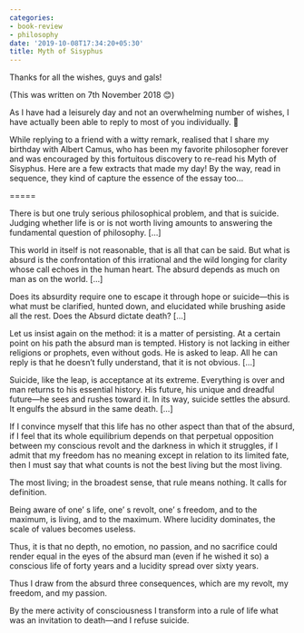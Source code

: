 ```yaml
---
categories:
- book-review
- philosophy
date: '2019-10-08T17:34:20+05:30'
title: Myth of Sisyphus
---
```


Thanks for all the wishes, guys and gals!

 (This was written on 7th November 2018 😊)

 As I have had a leisurely day and not an overwhelming number of wishes, I have actually been able to reply to most of you individually. 🙂

 While replying to a friend with a witty remark, realised that I share my birthday with Albert Camus, who has been my favorite philosopher forever and was encouraged by this fortuitous discovery to re\-read his Myth of Sisyphus. Here are a few extracts that made my day! By the way, read in sequence, they kind of capture the essence of the essay too…

 \=\=\=\=\=

 There is but one truly serious philosophical problem, and that is suicide. Judging whether life is or is not worth living amounts to answering the fundamental question of philosophy. \[…]

 This world in itself is not reasonable, that is all that can be said. But what is absurd is the confrontation of this irrational and the wild longing for clarity whose call echoes in the human heart. The absurd depends as much on man as on the world. \[…]

 Does its absurdity require one to escape it through hope or suicide—this is what must be clarified, hunted down, and elucidated while brushing aside all the rest. Does the Absurd dictate death? \[…]

 Let us insist again on the method: it is a matter of persisting. At a certain point on his path the absurd man is tempted. History is not lacking in either religions or prophets, even without gods. He is asked to leap. All he can reply is that he doesn’t fully understand, that it is not obvious. \[…]

 Suicide, like the leap, is acceptance at its extreme. Everything is over and man returns to his essential history. His future, his unique and dreadful future—he sees and rushes toward it. In its way, suicide settles the absurd. It engulfs the absurd in the same death. \[…]

 If I convince myself that this life has no other aspect than that of the absurd, if I feel that its whole equilibrium depends on that perpetual opposition between my conscious revolt and the darkness in which it struggles, if I admit that my freedom has no meaning except in relation to its limited fate, then I must say that what counts is not the best living but the most living.

 The most living; in the broadest sense, that rule means nothing. It calls for definition.

 Being aware of one’ s life, one’ s revolt, one’ s freedom, and to the maximum, is living, and to the maximum. Where lucidity dominates, the scale of values becomes useless.

 Thus, it is that no depth, no emotion, no passion, and no sacrifice could render equal in the eyes of the absurd man (even if he wished it so) a conscious life of forty years and a lucidity spread over sixty years.

 Thus I draw from the absurd three consequences, which are my revolt, my freedom, and my passion.

 By the mere activity of consciousness I transform into a rule of life what was an invitation to death—and I refuse suicide.

<!--
post-647
https://venugvgk.wordpress.com/2019/10/08/myth-of-sisyphus/
-->
